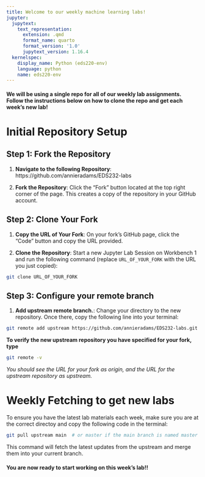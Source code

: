 ```yaml
---
title: Welcome to our weekly machine learning labs!
jupyter:
  jupytext:
    text_representation:
      extension: .qmd
      format_name: quarto
      format_version: '1.0'
      jupytext_version: 1.16.4
  kernelspec:
    display_name: Python (eds220-env)
    language: python
    name: eds220-env
---
```


#### We will be using a single repo for all of our weekly lab assignments. Follow the instructions below on how to clone the repo and get each week's new lab!

# Initial Repository Setup

## Step 1: Fork the Repository

1. **Navigate to the following Repository**: https://github.com/annieradams/EDS232-labs

2. **Fork the Repository**: Click the "Fork" button located at the top right corner of the page. This creates a copy of the repository in your GitHub account.

## Step 2: Clone Your Fork

1. **Copy the URL of Your Fork**: On your fork's GitHub page, click the "Code" button and copy the URL provided.

2. **Clone the Repository**: Start a new Jupyter Lab Session on Workbench 1 and run the following command (replace `URL_OF_YOUR_FORK` with the URL you just copied):

```bash
git clone URL_OF_YOUR_FORK
```

## Step 3: Configure your remote branch

1. **Add upstream remote branch.**: Change your directory to the new repository. Once there, copy the following line into your terminal:

```bash
git remote add upstream https://github.com/annieradams/EDS232-labs.git
```

**To verify the new upstream repository you have specified for your fork, type**

```bash
git remote -v 
```

*You should see the URL for your fork as origin, and the URL for the upstream repository as upstream.*

# Weekly Fetching to get new labs

To ensure you have the latest lab materials each week, make sure you are at the correct directoy and copy the following code in the terminal: 

```bash
git pull upstream main  # or master if the main branch is named master
```

This command will fetch the latest updates from the upstream and merge them into your current branch.

#### You are now ready to start working on this week's lab!! 
